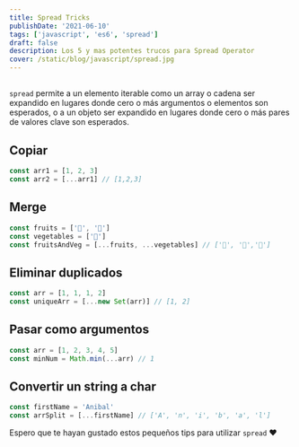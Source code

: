 ```yaml
---
title: Spread Tricks
publishDate: '2021-06-10'
tags: ['javascript', 'es6', 'spread']
draft: false
description: Los 5 y mas potentes trucos para Spread Operator
cover: /static/blog/javascript/spread.jpg
---
```


<section>

##

`spread` permite a un elemento iterable como un array o cadena ser expandido en lugares donde cero o más argumentos o elementos son esperados, o a un objeto ser expandido en lugares donde cero o más pares de valores clave son esperados.

</section>

<section>

## Copiar

```javascript
const arr1 = [1, 2, 3]
const arr2 = [...arr1] // [1,2,3]
```

</section>

<section>

## Merge

```javascript
const fruits = ['🍉', '🍎']
const vegetables = ['🥕']
const fruitsAndVeg = [...fruits, ...vegetables] // ['🍉', '🍎','🥕']
```

</section>

<section>

## Eliminar duplicados

```javascript
const arr = [1, 1, 1, 2]
const uniqueArr = [...new Set(arr)] // [1, 2]
```

</section>
<section>

## Pasar como argumentos

```javascript
const arr = [1, 2, 3, 4, 5]
const minNum = Math.min(...arr) // 1
```

</section>
<section>

## Convertir un string a char

```javascript
const firstName = 'Anibal'
const arrSplit = [...firstName] // ['A', 'n', 'i', 'b', 'a', 'l']
```

</section>

Espero que te hayan gustado estos pequeños tips para utilizar `spread` ❤️
